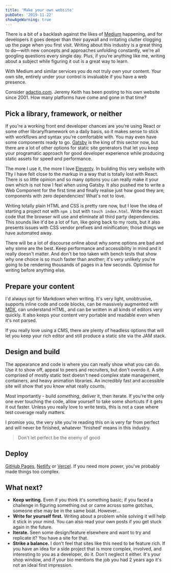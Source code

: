 ```yaml
---
title: 'Make your own website'
pubDate: '2019-11-22'
showAgeWarning: true
---
```


There is a bit of a backlash against the likes of [Medium](https://www.medium.com) happening, and for developers it goes deeper than their paywall and irritating clutter clogging up the page when you first visit. Writing about this industry is a great thing to do—with new concepts and approaches unfolding constantly, we're all googling questions every single day. Plus, if you're anything like me, writing about a subject while figuring it out is a great way to learn.

With Medium and similar services you do not truly _own_ your content. Your own site, entirely under your control is invaluable if you have a web presence.

Consider [adactio.com](https://adactio.com/). Jeremy Keith has been posting to his own website since 2001. How many platforms have come and gone in that time?

## Pick a library, framework, or neither

If you're a working front end developer chances are you're using React or some other library/framework on a daily basis, so it makes sense to stick with workflows and syntax you're comfortable with. You may even have some components ready to go. [Gatsby](https://www.gatsbyjs.org/) is the king of this sector now, but there are a lot of other options for static site generators that let you keep your programatic approach for good developer experience while producing static assets for speed and performance.

The more I use it, the more I love [Eleventy](https://www.11ty.dev/). In building this very website with 11ty I have felt close to the markup in a way that is totally lost with React. There is so little opinion and so many options you can really make it your own which is not how I feel when using Gatsby. It also pushed me to write a Web Component for the first time and finally realise just how good they are; components with zero dependencies! What's not to love.

Writing totally plain HTML and CSS is pretty rare now, but I love the idea of starting a project not with `npm i` but with `touch index.html`. Write the exact code that the browser will use and eliminate all third party dependencies. This sounds like it'd be a lot of fun, like going back to my roots, but it also presents issues with CSS vendor prefixes and minification; those things we have automated away.

There will be a lot of discourse online about why some options are bad and why some are the best. Keep performance and accessibility in mind and it really doesn't matter. And don't be too taken with bench tests that show why one choice is so much faster than another; it's very unlikely you're going to be rendering thousands of pages in a few seconds. Optimise for writing before anything else.

## Prepare your content

I'd always opt for Markdown when writing. It's very light, unobtrusive, supports inline code and code blocks, can be massively augmented with [MDX](https://mdxjs.com/), can understand HTML, and can be written in all kinds of editors very quickly. It also keeps your content very portable and readable even when it's not parsed.

If you really love using a CMS, there are plenty of headless options that will let you keep your rich editor and still produce a static site via the JAM stack.

## Design and build

The appearance and code is where you can really show what you can do. Use it to show off, appeal to peers and recruiters, but don't overdo it. A site comprised of mostly static text doesn't need complex state management, containers, and heavy animation libraries. An incredibly fast and accessible site will show that you know what really counts.

Most importantly - build _something_, deliver it, then iterate. If you're the only one ever touching the code, allow yourself to take some shortcuts if it gets it out faster. Unless you really love to write tests, this is not a case where test coverage really matters.

I promise you, the very site you're reading this on is very far from perfect and will never be finished, whatever 'finished' means in this industry.

> Don't let perfect be the enemy of good

## Deploy

[GitHub Pages](https://pages.github.com/), [Netlify](https://www.netlify.com/) or [Vercel](https://vercel.com/). If you need more power, you've probably made things too complex.

## What next?

- **Keep writing.** Even if you think it's something basic; if you faced a challenge in figuring something out or came across some gotchas, someone else may be in the same boat. However...
- **Write for yourself first.** Writing about a problem while solving it will help it stick in your mind. You can also read your own posts if you get stuck again in the future.
- **Iterate.** Seen some design/feature elsewhere and want to try and replicate it? You have a site for that.
- **Strike a balance.** I don't feel that sites like this need to be feature rich. If you have an idea for a side project that is more complex, involved, and interesting to you as a developer, do it. Don't neglect it either. It's your shop window, and if your bio mentions the job you had 2 years ago it's not an ideal first impression.
